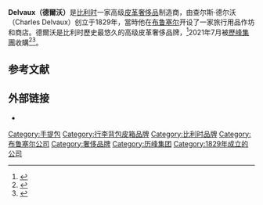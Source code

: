 {{Infobox company
| type = 
| equity = 
| homepage = {{URL|delvaux.com}}
| logo_caption = 
| subsid = 
| divisions = 
| parent = 
| num_employees = 
| owner = Richemont [[歷峰集團|歷峰集團]]
| assets = 
| name = Delvaux Créateur S.A.
| products = [[皮革|皮革]][[奢侈品|奢侈品]]
| industry = 奢侈品
| location_city = [[布鲁塞尔-首都大区|布鲁塞尔-首都大区]]
| founder = 查尔斯·德尔沃（Charles Delvaux）
| foundation = 1829
| logo_size = 150px
| logo = 
| footnotes = 
}}'''Delvaux（德爾沃）'''是[[比利时|比利时]]一家高级[[皮革|皮革]][[奢侈品|奢侈品]]制造商，由查尔斯·德尔沃（Charles Delvaux）创立于1829年，當時他在[[布鲁塞尔|布鲁塞尔]]开设了一家旅行用品作坊和商店。德爾沃是比利时歷史最悠久的高级皮革奢侈品牌，<ref>{{Cite news|author=Woo|first=Kin|title=Pascal Timmermans, Delvaux|url=http://www.anothermag.com/current/view/711/Pascal_Timmermans_Delvaux|accessdate=12 December 2013|work=Another|date=December 21, 2010|archive-date=2014-12-29|archive-url=https://web.archive.org/web/20141229235934/http://www.anothermag.com/current/view/711/Pascal_Timmermans_Delvaux|dead-url=no}}</ref>2021年7月被[[歷峰集團|歷峰集團]]收購<ref>{{Lien web |titre=Richemont rachète Delvaux et ses sacs à main de luxe |url=https://www.lesechos.fr/industrie-services/mode-luxe/richemont-rachete-delvaux-et-ses-sacs-a-main-de-luxe-1328694 |site=Les Echos |date=1er juillet 2015 |title=存档副本 |access-date=2021-08-23 |archive-date=2021-07-11 |archive-url=https://web.archive.org/web/20210711073946/https://www.lesechos.fr/industrie-services/mode-luxe/richemont-rachete-delvaux-et-ses-sacs-a-main-de-luxe-1328694 |dead-url=no }}</ref><ref>{{Lien web |titre=Richemont rachète Delvaux et ses sacs à main de luxe |url=https://www.challenges.fr/luxe/richemont-rachete-delvaux-et-ses-sacs-a-main-de-luxe_771564 |date=1 7 2021 |site=challenges.fr |consulté le=1 août 2021 |title=存档副本 |access-date=2021-08-23 |archive-date=2022-03-09 |archive-url=https://web.archive.org/web/20220309130249/https://www.challenges.fr/luxe/richemont-rachete-delvaux-et-ses-sacs-a-main-de-luxe_771564 |dead-url=no }}</ref>。

== 参考文献 ==
{{Reflist}}

== 外部链接 ==

* {{Official website|http://www.delvaux.com}}

[[Category:手提包|Category:手提包]]
[[Category:行李背包皮箱品牌|Category:行李背包皮箱品牌]]
[[Category:比利时品牌|Category:比利时品牌]]
[[Category:布鲁塞尔公司|Category:布鲁塞尔公司]]
[[Category:奢侈品牌|Category:奢侈品牌]]
[[Category:历峰集团|Category:历峰集团]]
[[Category:1829年成立的公司|Category:1829年成立的公司]]